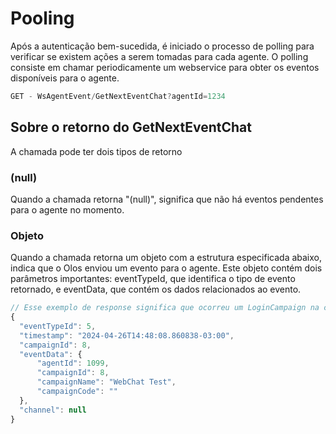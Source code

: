 # Pooling

Após a autenticação bem-sucedida, é iniciado o processo de polling para verificar se existem ações a serem tomadas para cada agente. O polling consiste em chamar periodicamente um webservice para obter os eventos disponíveis para o agente.

```js
GET - WsAgentEvent/GetNextEventChat?agentId=1234
```

## Sobre o retorno do GetNextEventChat

A chamada pode ter dois tipos de retorno

### (null)

Quando a chamada retorna "(null)", significa que não há eventos pendentes para o agente no momento.

### Objeto

Quando a chamada retorna um objeto com a estrutura especificada abaixo, indica que o Olos enviou um evento para o agente. Este objeto contém dois parâmetros importantes: eventTypeId, que identifica o tipo de evento retornado, e eventData, que contém os dados relacionados ao evento.

```js
// Esse exemplo de response significa que ocorreu um LoginCampaign na campanha 5.
{
  "eventTypeId": 5,
  "timestamp": "2024-04-26T14:48:08.860838-03:00",
  "campaignId": 8,
  "eventData": {
      "agentId": 1099,
      "campaignId": 8,
      "campaignName": "WebChat Test",
      "campaignCode": ""
  },
  "channel": null
}
```